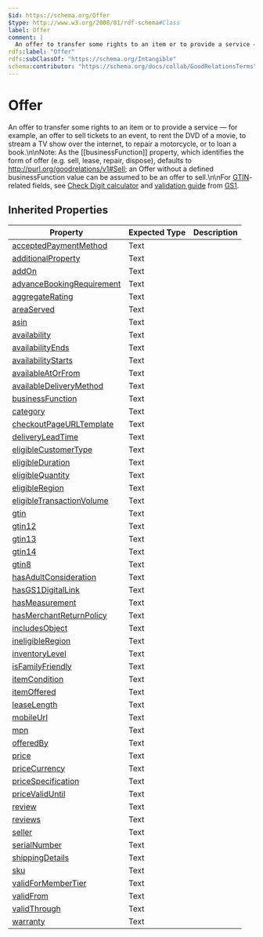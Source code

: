 ```yaml
---
$id: https://schema.org/Offer
$type: http://www.w3.org/2000/01/rdf-schema#Class
label: Offer
comment: |
  An offer to transfer some rights to an item or to provide a service — for example, an offer to sell tickets to an event, to rent the DVD of a movie, to stream a TV show over the internet, to repair a motorcycle, or to loan a book.\n\nNote: As the [[businessFunction]] property, which identifies the form of offer (e.g. sell, lease, repair, dispose), defaults to http://purl.org/goodrelations/v1#Sell; an Offer without a defined businessFunction value can be assumed to be an offer to sell.\n\nFor [GTIN](http://www.gs1.org/barcodes/technical/idkeys/gtin)-related fields, see [Check Digit calculator](http://www.gs1.org/barcodes/support/check_digit_calculator) and [validation guide](http://www.gs1us.org/resources/standards/gtin-validation-guide) from [GS1](http://www.gs1.org/).
rdfs:label: "Offer"
rdfs:subClassOf: "https://schema.org/Intangible"
schema:contributor: "https://schema.org/docs/collab/GoodRelationsTerms"
---
```


# Offer

An offer to transfer some rights to an item or to provide a service — for example, an offer to sell tickets to an event, to rent the DVD of a movie, to stream a TV show over the internet, to repair a motorcycle, or to loan a book.\n\nNote: As the [[businessFunction]] property, which identifies the form of offer (e.g. sell, lease, repair, dispose), defaults to http://purl.org/goodrelations/v1#Sell; an Offer without a defined businessFunction value can be assumed to be an offer to sell.\n\nFor [GTIN](http://www.gs1.org/barcodes/technical/idkeys/gtin)-related fields, see [Check Digit calculator](http://www.gs1.org/barcodes/support/check_digit_calculator) and [validation guide](http://www.gs1us.org/resources/standards/gtin-validation-guide) from [GS1](http://www.gs1.org/).

## Inherited Properties

| Property | Expected Type | Description |
| --- | --- | --- |
| [acceptedPaymentMethod](https://schema.org/acceptedPaymentMethod) | Text |  |
| [additionalProperty](https://schema.org/additionalProperty) | Text |  |
| [addOn](https://schema.org/addOn) | Text |  |
| [advanceBookingRequirement](https://schema.org/advanceBookingRequirement) | Text |  |
| [aggregateRating](https://schema.org/aggregateRating) | Text |  |
| [areaServed](https://schema.org/areaServed) | Text |  |
| [asin](https://schema.org/asin) | Text |  |
| [availability](https://schema.org/availability) | Text |  |
| [availabilityEnds](https://schema.org/availabilityEnds) | Text |  |
| [availabilityStarts](https://schema.org/availabilityStarts) | Text |  |
| [availableAtOrFrom](https://schema.org/availableAtOrFrom) | Text |  |
| [availableDeliveryMethod](https://schema.org/availableDeliveryMethod) | Text |  |
| [businessFunction](https://schema.org/businessFunction) | Text |  |
| [category](https://schema.org/category) | Text |  |
| [checkoutPageURLTemplate](https://schema.org/checkoutPageURLTemplate) | Text |  |
| [deliveryLeadTime](https://schema.org/deliveryLeadTime) | Text |  |
| [eligibleCustomerType](https://schema.org/eligibleCustomerType) | Text |  |
| [eligibleDuration](https://schema.org/eligibleDuration) | Text |  |
| [eligibleQuantity](https://schema.org/eligibleQuantity) | Text |  |
| [eligibleRegion](https://schema.org/eligibleRegion) | Text |  |
| [eligibleTransactionVolume](https://schema.org/eligibleTransactionVolume) | Text |  |
| [gtin](https://schema.org/gtin) | Text |  |
| [gtin12](https://schema.org/gtin12) | Text |  |
| [gtin13](https://schema.org/gtin13) | Text |  |
| [gtin14](https://schema.org/gtin14) | Text |  |
| [gtin8](https://schema.org/gtin8) | Text |  |
| [hasAdultConsideration](https://schema.org/hasAdultConsideration) | Text |  |
| [hasGS1DigitalLink](https://schema.org/hasGS1DigitalLink) | Text |  |
| [hasMeasurement](https://schema.org/hasMeasurement) | Text |  |
| [hasMerchantReturnPolicy](https://schema.org/hasMerchantReturnPolicy) | Text |  |
| [includesObject](https://schema.org/includesObject) | Text |  |
| [ineligibleRegion](https://schema.org/ineligibleRegion) | Text |  |
| [inventoryLevel](https://schema.org/inventoryLevel) | Text |  |
| [isFamilyFriendly](https://schema.org/isFamilyFriendly) | Text |  |
| [itemCondition](https://schema.org/itemCondition) | Text |  |
| [itemOffered](https://schema.org/itemOffered) | Text |  |
| [leaseLength](https://schema.org/leaseLength) | Text |  |
| [mobileUrl](https://schema.org/mobileUrl) | Text |  |
| [mpn](https://schema.org/mpn) | Text |  |
| [offeredBy](https://schema.org/offeredBy) | Text |  |
| [price](https://schema.org/price) | Text |  |
| [priceCurrency](https://schema.org/priceCurrency) | Text |  |
| [priceSpecification](https://schema.org/priceSpecification) | Text |  |
| [priceValidUntil](https://schema.org/priceValidUntil) | Text |  |
| [review](https://schema.org/review) | Text |  |
| [reviews](https://schema.org/reviews) | Text |  |
| [seller](https://schema.org/seller) | Text |  |
| [serialNumber](https://schema.org/serialNumber) | Text |  |
| [shippingDetails](https://schema.org/shippingDetails) | Text |  |
| [sku](https://schema.org/sku) | Text |  |
| [validForMemberTier](https://schema.org/validForMemberTier) | Text |  |
| [validFrom](https://schema.org/validFrom) | Text |  |
| [validThrough](https://schema.org/validThrough) | Text |  |
| [warranty](https://schema.org/warranty) | Text |  |
